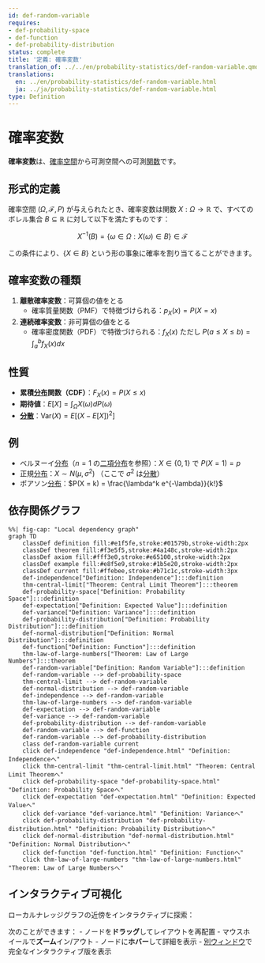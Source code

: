 ```yaml
---
id: def-random-variable
requires:
- def-probability-space
- def-function
- def-probability-distribution
status: complete
title: '定義: 確率変数'
translation_of: ../../en/probability-statistics/def-random-variable.qmd
translations:
  en: ../en/probability-statistics/def-random-variable.html
  ja: ../ja/probability-statistics/def-random-variable.html
type: Definition
---
```


# 確率変数 {#def-random-variable}

**確率変数**は、[確率空間](def-probability-space.qmd)から可測空間への可測[関数](../logic-set-theory/def-function.qmd)です。

## 形式的定義

確率空間 $(\Omega, \mathcal{F}, P)$ が与えられたとき、確率変数は関数 $X: \Omega \to \mathbb{R}$ で、すべてのボレル集合 $B \subseteq \mathbb{R}$ に対して以下を満たすものです：

$$X^{-1}(B) = \{\omega \in \Omega : X(\omega) \in B\} \in \mathcal{F}$$

この条件により、$\{X \in B\}$ という形の事象に確率を割り当てることができます。

## 確率変数の種類

1. **離散確率変数**：可算個の値をとる
   - 確率質量関数（PMF）で特徴づけられる：$p_X(x) = P(X = x)$

2. **連続確率変数**：非可算個の値をとる
   - 確率密度関数（PDF）で特徴づけられる：$f_X(x)$ ただし $P(a \leq X \leq b) = \int_a^b f_X(x) dx$

## 性質

- **累積[分布](def-probability-distribution.qmd)関数（CDF）**：$F_X(x) = P(X \leq x)$
- **期待値**：$E[X] = \int_{\Omega} X(\omega) dP(\omega)$
- **[分散](def-variance.qmd)**：$\text{Var}(X) = E[(X - E[X])^2]$

## 例

- ベルヌーイ[分布](def-probability-distribution.qmd)（$n=1$ の[二項分布](def-binomial-distribution.qmd)を参照）：$X \in \{0, 1\}$ で $P(X = 1) = p$
- 正規[分布](def-probability-distribution.qmd)：$X \sim N(\mu, \sigma^2)$ （ここで $\sigma^2$ は[分散](def-variance.qmd)）
- ポアソン[分布](def-probability-distribution.qmd)：$P(X = k) = \frac{\lambda^k e^{-\lambda}}{k!}$

## 依存関係グラフ

```mermaid
%%| fig-cap: "Local dependency graph"
graph TD
    classDef definition fill:#e1f5fe,stroke:#01579b,stroke-width:2px
    classDef theorem fill:#f3e5f5,stroke:#4a148c,stroke-width:2px
    classDef axiom fill:#fff3e0,stroke:#e65100,stroke-width:2px
    classDef example fill:#e8f5e9,stroke:#1b5e20,stroke-width:2px
    classDef current fill:#ffebee,stroke:#b71c1c,stroke-width:3px
    def-independence["Definition: Independence"]:::definition
    thm-central-limit["Theorem: Central Limit Theorem"]:::theorem
    def-probability-space["Definition: Probability Space"]:::definition
    def-expectation["Definition: Expected Value"]:::definition
    def-variance["Definition: Variance"]:::definition
    def-probability-distribution["Definition: Probability Distribution"]:::definition
    def-normal-distribution["Definition: Normal Distribution"]:::definition
    def-function["Definition: Function"]:::definition
    thm-law-of-large-numbers["Theorem: Law of Large Numbers"]:::theorem
    def-random-variable["Definition: Random Variable"]:::definition
    def-random-variable --> def-probability-space
    thm-central-limit --> def-random-variable
    def-normal-distribution --> def-random-variable
    def-independence --> def-random-variable
    thm-law-of-large-numbers --> def-random-variable
    def-expectation --> def-random-variable
    def-variance --> def-random-variable
    def-probability-distribution --> def-random-variable
    def-random-variable --> def-function
    def-random-variable --> def-probability-distribution
    class def-random-variable current
    click def-independence "def-independence.html" "Definition: Independenceへ"
    click thm-central-limit "thm-central-limit.html" "Theorem: Central Limit Theoremへ"
    click def-probability-space "def-probability-space.html" "Definition: Probability Spaceへ"
    click def-expectation "def-expectation.html" "Definition: Expected Valueへ"
    click def-variance "def-variance.html" "Definition: Varianceへ"
    click def-probability-distribution "def-probability-distribution.html" "Definition: Probability Distributionへ"
    click def-normal-distribution "def-normal-distribution.html" "Definition: Normal Distributionへ"
    click def-function "def-function.html" "Definition: Functionへ"
    click thm-law-of-large-numbers "thm-law-of-large-numbers.html" "Theorem: Law of Large Numbersへ"
```

## インタラクティブ可視化

ローカルナレッジグラフの近傍をインタラクティブに探索：

::: {.graph-viz data-id="def-random-variable" data-width="700" data-height="500"}
:::

次のことができます：
- ノードを**ドラッグ**してレイアウトを再配置
- マウスホイールで**ズーム**イン/アウト
- ノードに**ホバー**して詳細を表示
- [別ウィンドウ](../../output/interactive/def-random-variable.html){target="_blank"}で完全なインタラクティブ版を表示
